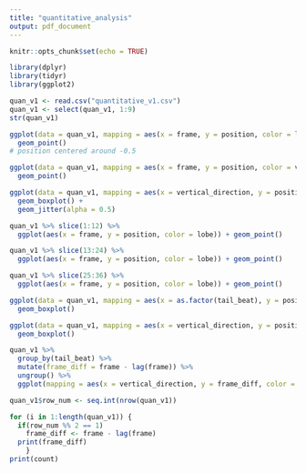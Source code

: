 ```yaml
---
title: "quantitative_analysis"
output: pdf_document
---
```


```r
knitr::opts_chunk$set(echo = TRUE)
```

```r
library(dplyr)
library(tidyr)
library(ggplot2)

```

```r
quan_v1 <- read.csv("quantitative_v1.csv")
quan_v1 <- select(quan_v1, 1:9)
str(quan_v1)
```

```r
ggplot(data = quan_v1, mapping = aes(x = frame, y = position, color = lobe, shape = fish)) +
  geom_point()
# position centered around -0.5

ggplot(data = quan_v1, mapping = aes(x = frame, y = position, color = vertical_direction)) +
  geom_point()

ggplot(data = quan_v1, mapping = aes(x = vertical_direction, y = position, color = lobe)) + 
  geom_boxplot() +
  geom_jitter(alpha = 0.5)
```
```r
quan_v1 %>% slice(1:12) %>% 
  ggplot(aes(x = frame, y = position, color = lobe)) + geom_point()

quan_v1 %>% slice(13:24) %>% 
  ggplot(aes(x = frame, y = position, color = lobe)) + geom_point()

quan_v1 %>% slice(25:36) %>% 
  ggplot(aes(x = frame, y = position, color = lobe)) + geom_point()

```

```r
ggplot(data = quan_v1, mapping = aes(x = as.factor(tail_beat), y = position, color = lobe)) +
  geom_boxplot()
```
```r
ggplot(data = quan_v1, mapping = aes(x = vertical_direction, y = position, color = lobe)) +
  geom_boxplot()
```

```r
quan_v1 %>% 
  group_by(tail_beat) %>% 
  mutate(frame_diff = frame - lag(frame)) %>%
  ungroup() %>% 
  ggplot(mapping = aes(x = vertical_direction, y = frame_diff, color = lobe)) + geom_boxplot()

quan_v1$row_num <- seq.int(nrow(quan_v1))

for (i in 1:length(quan_v1)) {
  if(row_num %% 2 == 1)
    frame_diff <- frame - lag(frame)
  print(frame_diff)
    }
print(count)  
  
  
  
```

```r

```

